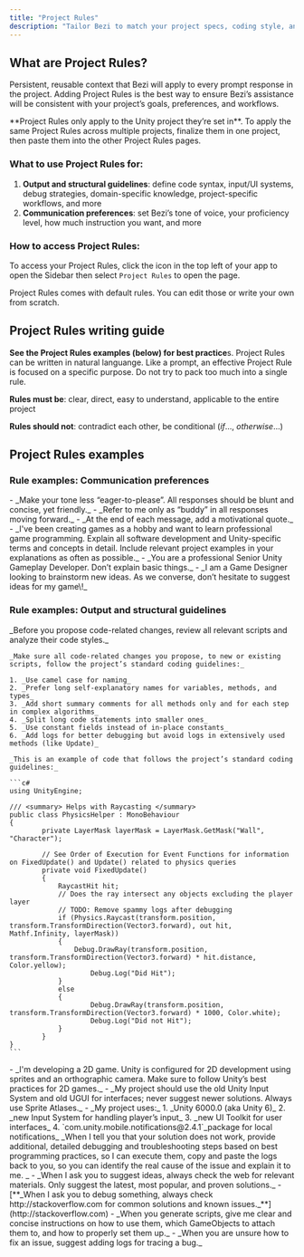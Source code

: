 ```yaml
---
title: "Project Rules"
description: "Tailor Bezi to match your project specs, coding style, and communication preferences"
---
```


## What are Project Rules?

Persistent, reusable context that Bezi will apply to every prompt response in the project. Adding Project Rules is the best way to ensure Bezi’s assistance will be consistent with your project’s goals, preferences, and workflows.

<Note>
  **Project Rules only apply to the Unity project they’re set in**. To apply the same Project Rules across multiple projects, finalize them in one project, then paste them into the other Project Rules pages.
</Note>

### **What to use Project Rules for:**

1. **Output and structural guidelines**: define code syntax, input/UI systems, debug strategies, domain-specific knowledge, project-specific workflows, and more
2. **Communication preferences**: set Bezi’s tone of voice, your proficiency level, how much instruction you want, and more

### **How to access Project Rules:**

To access your Project Rules, click the  <Icon icon="sidebar" iconType="regular" color="#000000" />  icon in the top left of your app to open the Sidebar then select `Project Rules` to open the page.

Project Rules comes with default rules. You can edit those or write your own from scratch.

## Project Rules writing guide

**See the Project Rules examples (below) for best practice**s. Project Rules can be written in natural languange. Like a prompt, an effective Project Rule is focused on a specific purpose. Do not try to pack too much into a single rule.

**Rules must be**: clear, direct, easy to understand, applicable to the entire project

**Rules should not**: contradict each other, be conditional (_if_..., _otherwise_...)

## Project Rules examples

### Rule examples: Communication preferences

<AccordionGroup>
  <Accordion title="Customize Bezi’s personality and responses">
    - _Make your tone less “eager-to-please”. All responses should be blunt and concise, yet friendly._
    - _Refer to me only as “buddy” in all responses moving forward._
    - _At the end of each message, add a motivational quote._
  </Accordion>
  <Accordion title="Match Bezi's response style and depth to your experience level">
    - _I've been creating games as a hobby and want to learn professional game programming. Explain all software development and Unity-specific terms and concepts in detail. Include relevant project examples in your explanations as often as possible._
    - _You are a professional Senior Unity Gameplay Developer. Don’t explain basic things._
    - _I am a Game Designer looking to brainstorm new ideas. As we converse, don’t hesitate to suggest ideas for my game\!_
  </Accordion>
</AccordionGroup>

### Rule examples: Output and structural guidelines

<AccordionGroup>
  <Accordion title="Set code guidelines and logic">
    _Before you propose code-related changes, review all relevant scripts and analyze their code styles._

    _Make sure all code-related changes you propose, to new or existing scripts, follow the project’s standard coding guidelines:_

    1. _Use camel case for naming_
    2. _Prefer long self-explanatory names for variables, methods, and types_
    3. _Add short summary comments for all methods only and for each step in complex algorithms_
    4. _Split long code statements into smaller ones_
    5. _Use constant fields instead of in-place constants_
    6. _Add logs for better debugging but avoid logs in extensively used methods (like Update)_

    _This is an example of code that follows the project’s standard coding guidelines:_

    ```c#
    using UnityEngine;
    
    /// <summary> Helps with Raycasting </summary>
    public class PhysicsHelper : MonoBehaviour
    {
    		private LayerMask layerMask = LayerMask.GetMask("Wall", "Character");
    	
    		// See Order of Execution for Event Functions for information on FixedUpdate() and Update() related to physics queries
    		private void FixedUpdate()
    		{
    			RaycastHit hit;
    			// Does the ray intersect any objects excluding the player layer
    			// TODO: Remove spammy logs after debugging
    			if (Physics.Raycast(transform.position, transform.TransformDirection(Vector3.forward), out hit, Mathf.Infinity, layerMask))
    			{
    			    Debug.DrawRay(transform.position, transform.TransformDirection(Vector3.forward) * hit.distance, Color.yellow);
    					Debug.Log("Did Hit");
    			}
    			else
    			{
    					Debug.DrawRay(transform.position, transform.TransformDirection(Vector3.forward) * 1000, Color.white);
    					Debug.Log("Did not Hit");
    			}
    		}
    }
    ```
  </Accordion>
  <Accordion title="Encode system preferences and project-specific knowledge ">
    - _I'm developing a 2D game. Unity is configured for 2D development using sprites and an orthographic camera. Make sure to follow Unity’s best practices for 2D games._
    - _My project should use the old Unity Input System and old UGUI for interfaces; never suggest newer solutions. Always use Sprite Atlases._
    - _My project uses:_
      1. _Unity 6000.0 (aka Unity 6)_
      2. _new Input System for handling player’s input_
      3. _new UI Toolkit for user interfaces_
      4. `com.unity.mobile.notifications@2.4.1`_package for local notifications_
  </Accordion>
  <Accordion title="Define how you want Bezi to approach debugging">
    _When I tell you that your solution does not work, provide additional, detailed debugging and troubleshooting steps based on best programming practices, so I can execute them, copy and paste the logs back to you, so you can identify the real cause of the issue and explain it to me. _
  </Accordion>
  <Accordion title="Define response steps and workflow requirements ">
    - _When I ask you to suggest ideas, always check the web for relevant materials. Only suggest the latest, most popular, and proven solutions._
    - [**_When I ask you to debug something, always check http://stackoverflow.com for common solutions and known issues._**](http://stackoverflow.com)
    - _When you generate scripts, give me clear and concise instructions on how to use them, which GameObjects to attach them to, and how to properly set them up._
    - _When you are unsure how to fix an issue, suggest adding logs for tracing a bug._
  </Accordion>
</AccordionGroup>